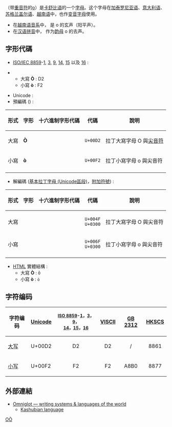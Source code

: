 {{Unreferenced|time=2017-12-29T14:27:20+00:00}}
{{Infobox alphabet|alphabet=拉丁|uuc=00D2|ulc=00F2}}

{{Unicode|'''Ò''', '''ò'''}}（带[[重音符|重音符]]的[[o|o]]）是[[卡舒比语|卡舒比语]]的一个[[字母|字母]]。这个字母在[[加泰罗尼亚语|加泰罗尼亚语]]、[[意大利语|意大利语]]、[[苏格兰盖尔语|苏格兰盖尔语]]、[[越南语|越南语]]中，也作[[变音符号|变音字母]]使用。

*在[[越南语音系|越南语音系]]中，{{Unicode|ò}} 是 o 的玄声（阳平声）。
*在[[汉语拼音|汉语拼音]]中，{{Unicode|ò}} 作为[[韵母|韵母]] o 的去声。

==字形代碼==
* [[ISO/IEC_8859|ISO/IEC 8859]]-[[ISO/IEC_8859-1|1]], [[ISO/IEC_8859-3|3]], [[ISO/IEC_8859-9|9]], [[ISO/IEC_8859-14|14]], [[ISO/IEC_8859-15|15]] 以及 [[ISO/IEC_8859-16|16]] :

** 大寫 '''Ò''' : D2
** 小寫 '''ò''' : F2

*Unicode :
*預編碼 ({{le|拉丁字母-1 補充 (Unicode結構)|Latin-1 Supplement (Unicode block)}}) :

{|class="wikitable" style="text-align: center"
! 形式 !! 字形	 !! 十六進制字形代碼 !! 代碼 !! 說明
|-
| 大寫 || '''Ò''' || {{UniCar|00D2|lettre majuscule latine o accent grave}} || <code>U+00D2</code> || 拉丁大寫字母 O 與[[尖音符|尖音符]]
|-
| 小寫 || '''ò''' || {{UniCar|00F2|lettre minuscule latine o accent grave}} || <code>U+00F2</code> || 拉丁小寫字母 o 與尖音符
|-
|}

* 解編碼 ([[基本拉丁字母_(Unicode區段)|基本拉丁字母 (Unicode區段)]]，[[基本拉丁字母_(Unicode區段)|附加符號]]) :

{|class="wikitable" style="text-align: center"
! 形式 !! 字形	 !! 十六進制字形代碼 !! 代碼 !! 說明
|-
| 大寫 || '''{{UniDécomp|004F|0300}}''' || {{UniCar|004F|lettre majuscule latine o}}{{UniCarComb|0300|diacritique accent grave}} || <code>U+004F<br />U+0300</code> || 拉丁大寫字母 O 與尖音符
|-
| 小寫 || '''{{UniDécomp|006F|0300}}''' || {{UniCar|006F|lettre minuscule latine o}}{{UniCarComb|0300|diacritique accent grave}} || <code>U+006F<br />U+0300</code> || 拉丁小寫字母 o 與尖音符
|-
|}

*[[HTML|HTML]] 實體結構 :
**大寫 '''Ò''' : <code>Ò</code>
** 小寫 '''ò''' : <code>ò</code>

== 字符编码 ==
{| class="wikitable"
!字符编码!![[Unicode|Unicode]]||style="font-size:smaller"|[[ISO/IEC_8859|ISO 8859]]-[[ISO/IEC_8859-1|1]]，[[ISO/IEC_8859-3|3]]，[[ISO/IEC_8859-9|9]]，<br />[[ISO/IEC_8859-14|14]]，[[ISO/IEC_8859-15|15]]，[[ISO/IEC_8859-16|16]]!![[VISCII|VISCII]]!![[GB_2312|GB 2312]]!![[香港增補字符集|HKSCS]]
|-
|[[大寫字母|大写]] {{Unicode|Ò}}||U+00D2||style="text-align:center;"|D2||style="text-align:center;"|D2||style="text-align:center;"|/||style="text-align:center;"|8861
|-
|[[小寫字母|小写]] {{Unicode|ò}}||U+00F2||style="text-align:center;"|F2||style="text-align:center;"|F2||style="text-align:center;"|A8B0||style="text-align:center;"|8877
|}

==外部連結==
* [http://www.omniglot.com/ Omniglot — writing systems & languages of the world] {{Wayback|url=http://www.omniglot.com/ |date=20121221162542 }}
** [http://www.omniglot.com/writing/kashubian.htm Kashubian language] {{Wayback|url=http://www.omniglot.com/writing/kashubian.htm |date=20070805101425 }}

{{Alphabet lang|it|ca|oc|gd|csb}}
{{Latin alphabet}}

[[Category:衍生拉丁字母|OÒ]]